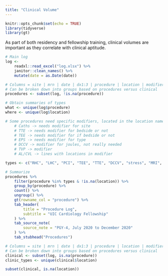 ```yaml
---
title: "Clinical Volume"
---
```


```r
knitr::opts_chunk$set(echo = TRUE)
library(tidyverse)
library(gt)
```

As part of both residency and fellowship training, clinical volumes are important as they correlate with clinical aptitude.  

```r
# Main log
log <- 
	readxl::read_excel("log.xlsx") %>%
	janitor::clean_names() %>%
	mutate(date = as.Date(date)) 

# Columns = site | mrn | date | dx1:3 | procedure | location | modifier | notes | special
# Can be broken down into groups based on procedures versus clinical 
procedures <- subset(log, !is.na(procedure))

# Obtain summaries of types
what <- unique(log$procedure)
where <- unique(log$location)

# Some procedures need specific modifiers, located in the location name
	# Caths -> needs modifier for site
	# TTE -> needs modifier for bedside or not
	# TEE -> needs modifier for if bedside or not
	# EPS -> needs modifier for type
	# DCCV -> modifier for joules, not really needed
	# TVP -> modifier
	# AL/CVL -> lines with locations in modifier

types <- c("RHC", "LHC", "PCI", "TEE", "TTE", "DCCV", "stress", "MRI", "TVP", "CIED", "EPS", "pericardiocentesis")

# Summarize
procedures %>%
	filter(procedure %in% types & !is.na(location)) %>%
	group_by(procedure) %>%
	count() %>%
	ungroup() %>%
	gt(rowname_col = "procedure") %>%
	tab_header(
		title = "Procedure Log",
		subtitle = "UIC Cardiology Fellowship"
	) %>%
	tab_source_note(
		source_note = "PGY-4, July 2020 to December 2020"
	) %>%
	tab_stubhead("Procedures") 
```

```r
# Columns = site | mrn | date | dx1:3 | procedure | location | modifier | notes | special
# Can be broken down into groups based on procedures versus clinical 
clinical <- subset(log, is.na(procedure))
clinic_types <- unique(clinical$location)

subset(clinical, is.na(location))
```


